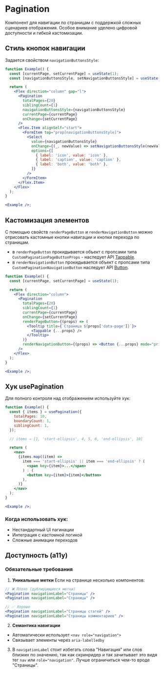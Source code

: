 <Overview>

# Pagination

Компонент для навигации по страницам с поддержкой сложных сценариев отображения.
Особое внимание уделено цифровой доступности и гибкой кастомизации.

</Overview>

## Стиль кнопок навигации

Задается свойством `navigationButtonsStyle`:

```jsx
function Example() {
  const [currentPage, setCurrentPage] = useState(1);
  const [navigationButtonsStyle, setNavigationButtonsStyle] = useState('icon');

  return (
    <Flex direction="column" gap="l">
      <Pagination
        totalPages={20}
        siblingCount={1}
        navigationButtonsStyle={navigationButtonsStyle}
        currentPage={currentPage}
        onChange={setCurrentPage}
      />
      <Flex.Item alignSelf="start">
        <FormItem top="prop[navigationButtonsStyle]">
          <Select
            value={navigationButtonsStyle}
            onChange={(_, newValue) => setNavigationButtonsStyle(newValue)}
            options={[
              { label: 'icon', value: 'icon' },
              { label: 'caption', value: 'caption' },
              { label: 'both', value: 'both' },
            ]}
          />
        </FormItem>
      </Flex.Item>
    </Flex>
  );
}

<Example />;
```

## Кастомизация элементов

С помощью свойств `renderPageButton` и `renderNavigationButton` можно отрисовать кастомные кнопки навигации и кнопки перехода по страницам.

- в `renderPageButton` прокидывается объект с пропсами типа `CustomPaginationPageButtonProps` - наследует API [Tappable](https://vkcom.github.io/VKUI/#/Tappable).
- в `renderNavigationButton` прокидывается объект с пропсами типа `CustomPaginationNavigationButton` наследует API [Button](https://vkcom.github.io/VKUI/#/Button).

```jsx
function Example() {
  const [currentPage, setCurrentPage] = useState(1);

  return (
    <Flex direction="column">
      <Pagination
        totalPages={20}
        siblingCount={1}
        currentPage={currentPage}
        onChange={setCurrentPage}
        renderPageButton={(props) => (
          <Tooltip title={`Страница ${props['data-page']}`}>
            <Tappable {...props} />
          </Tooltip>
        )}
        renderNavigationButton={(props) => <Button {...props} mode="primary" />}
      />
    </Flex>
  );
}

<Example />;
```

## Хук usePagination

Для полного контроля над отображением используйте хук:

```jsx
function Example() {
  const { items } = usePagination({
    totalPages: 10,
    boundaryCount: 1,
    siblingCount: 1,
  });

  // items → [1, 'start-ellipsis', 4, 5, 6, 'end-ellipsis', 10]

  return (
    <nav>
      {items.map((item) =>
        item === 'start-ellipsis' || item === 'end-ellipsis' ? (
          <span key={item}>...</span>
        ) : (
          <button key={item}>{item}</button>
        ),
      )}
    </nav>
  );
}

<Example />;
```

### Когда использовать хук:

- Нестандартный UI пагинации
- Интеграция с кастомной логикой
- Сложные анимации переходов

## Доступность (a11y)

### Обязательные требования

1. **Уникальные метки**
   Если на странице несколько компонентов:

```jsx
// ❌ Плохо (дублирующиеся метки)
<Pagination navigationLabel="Страницы" />
<Pagination navigationLabel="Страницы" />

// ✅ Хорошо
<Pagination navigationLabel="Страницы статей" />
<Pagination navigationLabel="Страницы комментариев" />
```

2. **Семантика навигации**

- Автоматически использует `<nav role="navigation">`
- Связывает элементы через `aria-labelledby`

3. В `navigationLabel` стоит избегать слова "Навигация" или слов близких по значению, так как скринридер и так зачитывает это видя тег `nav` или `role="navigation"`. Лучше ограничиться чем-то вроде "Страницы".
